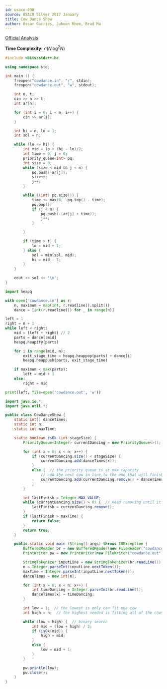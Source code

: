 ```yaml
---
id: usaco-690
source: USACO Silver 2017 January
title: Cow Dance Show
author: Óscar Garries, Juheon Rhee, Brad Ma
---
```


[Official Analysis](http://www.usaco.org/current/data/sol_cowdance_silver_jan17.html)

<LanguageSection>

<CPPSection>

**Time Complexity:** $\mathcal{O}(N\log^2N)$

```cpp
#include <bits/stdc++.h>

using namespace std;

int main () {
	freopen("cowdance.in", "r", stdin);
	freopen("cowdance.out", "w", stdout);

	int n, t;
	cin >> n >> t;
	int ar[n];

	for (int i = 0; i < n; i++) {
		cin >> ar[i];
	}

	int hi = n, lo = 1;
	int sol = n;

	while (lo <= hi) {
		int mid = lo + (hi - lo)/2;
		int time = 0, j = 0;
		priority_queue<int> pq;
		int size = 0;
		while (size < mid && j < n) {
			pq.push(-ar[j]);
			size++;
			j++;
		}

		while ((int) pq.size()) {
			time += max(0, -pq.top() - time);
			pq.pop();
			if (j < n) {
				pq.push(-(ar[j] + time));
				j++;
			}

		}

		if (time > t) {
			lo = mid + 1;
		} else {
			sol = min(sol, mid);
			hi = mid - 1;
		}
	}

	cout << sol << '\n';
}

```

</CPPSection>

<PySection>

```python
import heapq

with open('cowdance.in') as r:
	n, maximum = map(int, r.readline().split())
	dance = [int(r.readline()) for _ in range(n)]

left = 1
right = n + 1
while left < right:
	mid = (left + right) // 2
	parts = dance[:mid]
	heapq.heapify(parts)

	for i in range(mid, n): 
		exit_stage_time = heapq.heappop(parts) + dance[i]
		heapq.heappush(parts, exit_stage_time)

	if maximum < max(parts): 
		left = mid + 1
	else: 
		right = mid

print(left, file=open('cowdance.out', 'w'))
```

</PySection>
	
<JavaSection>

```java
import java.io.*;
import java.util.*;

public class CowDanceShow {
    static int[] danceTimes;
    static int n;
    static int maxTime;

    static boolean isOk (int stageSize) {
        PriorityQueue<Integer> currentDancing = new PriorityQueue<>();

        for (int x = 0; x < n; x++) {
            if (currentDancing.size() < stageSize) {
                currentDancing.add(danceTimes[x]);
            }
            else {  // the priority queue is at max capacity
                // add the next cow in line to the one that will finish the first
                currentDancing.add(currentDancing.remove() + danceTimes[x]);
            }
        }

        int lastFinish = Integer.MAX_VALUE;
        while (currentDancing.size() > 0) {  // keep removing until it is empty to get the last element
            lastFinish = currentDancing.remove();
        }
        if (lastFinish > maxTime) {
            return false;
        }
        return true;
    }

    public static void main (String[] args) throws IOException {
        BufferedReader br = new BufferedReader(new FileReader("cowdance.in"));
        PrintWriter pw = new PrintWriter(new FileWriter("cowdance.out"));

        StringTokenizer inputLine = new StringTokenizer(br.readLine());
        n = Integer.parseInt(inputLine.nextToken());
        maxTime = Integer.parseInt(inputLine.nextToken());
        danceTimes = new int[n];

        for (int x = 0; x < n; x++) {
            int timeDancing = Integer.parseInt(br.readLine());
            danceTimes[x] = timeDancing;
        }

        int low = 1;  // the lowest is only can fit one cow
        int high = n;  // the highest needed is fitting all of the cows at once

        while (low < high) {  // binary search
            int mid = (low + high) / 2;
            if (isOk(mid)) {
                high = mid;
            }
            else {
                low = mid + 1;
            }
        }

        pw.println(low);
        pw.close();
    }
}
```
	
</JavaSection>

</LanguageSection>
